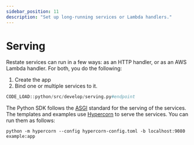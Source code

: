 ```yaml
---
sidebar_position: 11
description: "Set up long-running services or Lambda handlers."
---
```



# Serving
Restate services can run in a few ways: as an HTTP handler, or as an AWS Lambda handler.
For both, you do the following:

1. Create the app
2. Bind one or multiple services to it.

```python example.py
CODE_LOAD::python/src/develop/serving.py#endpoint
```

The Python SDK follows the [ASGI](https://asgi.readthedocs.io/en/latest/introduction.html) standard for the serving of the services.
The templates and examples use [Hypercorn](https://pypi.org/project/Hypercorn/) to serve the services.
You can run them as follows:

```shell
python -m hypercorn --config hypercorn-config.toml -b localhost:9080 example:app
```
